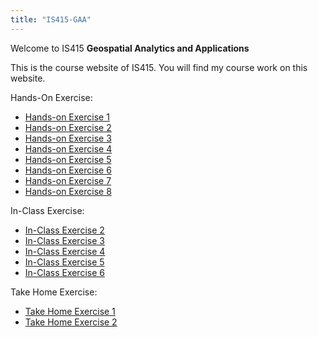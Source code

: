 ```yaml
---
title: "IS415-GAA"
---
```


Welcome to IS415 **Geospatial Analytics and Applications**

This is the course website of IS415. You will find my course work on this website.

Hands-On Exercise:

-   [Hands-on Exercise 1](https://is415-gaa-emilyaurelia.netlify.app/hands-on_ex/hands-on_ex01/hands-on_ex01)
-   [Hands-on Exercise 2](https://is415-gaa-emilyaurelia.netlify.app/hands-on_ex/hands-on_ex02/hands-on_ex02)
-   [Hands-on Exercise 3](https://is415-gaa-emilyaurelia.netlify.app/hands-on_ex/hands-on_ex03/hands-on_ex03)
-   [Hands-on Exercise 4](https://is415-gaa-emilyaurelia.netlify.app/hands-on_ex/hands-on_ex04/hands-on_ex04)
-   [Hands-on Exercise 5](https://is415-gaa-emilyaurelia.netlify.app/hands-on_ex/hands-on_ex05/hands-on_ex05)
-   [Hands-on Exercise 6](https://is415-gaa-emilyaurelia.netlify.app/hands-on_ex/hands-on_ex06/hands-on_ex06)
-   [Hands-on Exercise 7](https://is415-gaa-emilyaurelia.netlify.app/hands-on_ex/hands-on_ex07/hands-on_ex07)
-   [Hands-on Exercise 8](https://is415-gaa-emilyaurelia.netlify.app/hands-on_ex/hands-on_ex08/hands-on_ex08)

In-Class Exercise:

-   [In-Class Exercise 2](https://is415-gaa-emilyaurelia.netlify.app/in-class_ex/in-class_ex02/in-class_ex02)
-   [In-Class Exercise 3](https://is415-gaa-emilyaurelia.netlify.app/in-class_ex/in-class_ex03/in-class_ex03)
-   [In-Class Exercise 4](https://is415-gaa-emilyaurelia.netlify.app/in-class_ex/in-class_ex04/in-class_ex04)
-   [In-Class Exercise 5](https://is415-gaa-emilyaurelia.netlify.app/in-class_ex/in-class_ex05/in-class_ex05)
-   [In-Class Exercise 6](https://is415-gaa-emilyaurelia.netlify.app/in-class_ex/in-class_ex06/in-class_ex06)

Take Home Exercise:

-   [Take Home Exercise 1](https://is415-gaa-emilyaurelia.netlify.app/take-home_ex/take-home_ex01/take-home_ex01)
-   [Take Home Exercise 2](https://is415-gaa-emilyaurelia.netlify.app/take-home_ex/take-home_ex02/take-home_ex02)
